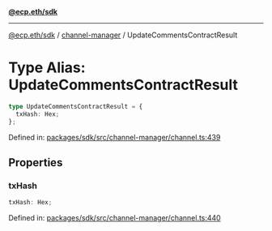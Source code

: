 [**@ecp.eth/sdk**](../../index.mdx)

***

[@ecp.eth/sdk](/sdk-reference/index.mdx) / [channel-manager](/sdk-reference/channel-manager/index.mdx) / UpdateCommentsContractResult

# Type Alias: UpdateCommentsContractResult

```ts
type UpdateCommentsContractResult = {
  txHash: Hex;
};
```

Defined in: [packages/sdk/src/channel-manager/channel.ts:439](https://github.com/ecp-eth/comments-monorepo/blob/main/packages/sdk/src/channel-manager/channel.ts#L439)

## Properties

### txHash

```ts
txHash: Hex;
```

Defined in: [packages/sdk/src/channel-manager/channel.ts:440](https://github.com/ecp-eth/comments-monorepo/blob/main/packages/sdk/src/channel-manager/channel.ts#L440)

